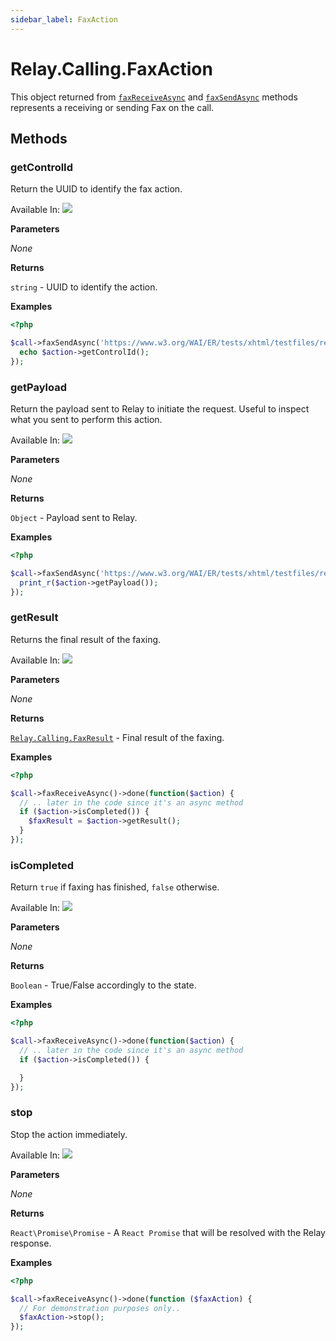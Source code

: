 ```yaml
---
sidebar_label: FaxAction
---
```


# Relay.Calling.FaxAction

This object returned from [`faxReceiveAsync`](php/reference/relay_calling/call.mdx#faxreceiveasync) and [`faxSendAsync`](php/reference/relay_calling/call.mdx#faxsendasync) methods represents a receiving or sending Fax on the call.

## Methods

<div class="method-definitions"></div>

### getControlId

Return the UUID to identify the fax action.

Available In: <img class="method-available-tag" src="https://img.shields.io/badge/-v2.0+-brightgreen.svg" />

**Parameters**

_None_

**Returns**

`string` - UUID to identify the action.

**Examples**

```php title="Start faxing and print the controlId."
<?php

$call->faxSendAsync('https://www.w3.org/WAI/ER/tests/xhtml/testfiles/resources/pdf/dummy.pdf')->done(function ($action) {
  echo $action->getControlId();
});
```

### getPayload

Return the payload sent to Relay to initiate the request. Useful to inspect what you sent to perform this action.

Available In: <img class="method-available-tag" src="https://img.shields.io/badge/-v2.0+-brightgreen.svg" />

**Parameters**

_None_

**Returns**

`Object` - Payload sent to Relay.

**Examples**

```php title="Start sending a fax and print out the payload."
<?php

$call->faxSendAsync('https://www.w3.org/WAI/ER/tests/xhtml/testfiles/resources/pdf/dummy.pdf', '+1888222111', 'Custom Header')->done(function ($action) {
  print_r($action->getPayload());
});
```

### getResult

Returns the final result of the faxing.

Available In: <img class="method-available-tag" src="https://img.shields.io/badge/-v2.0+-brightgreen.svg" />

**Parameters**

_None_

**Returns**

[`Relay.Calling.FaxResult`](php/reference/relay_calling/fax_result.mdx) - Final result of the faxing.

**Examples**

```php title="Trying receiving a Fax and grab the result when it's completed."
<?php

$call->faxReceiveAsync()->done(function($action) {
  // .. later in the code since it's an async method
  if ($action->isCompleted()) {
    $faxResult = $action->getResult();
  }
});
```

### isCompleted

Return `true` if faxing has finished, `false` otherwise.

Available In: <img class="method-available-tag" src="https://img.shields.io/badge/-v2.0+-brightgreen.svg" />

**Parameters**

_None_

**Returns**

`Boolean` - True/False accordingly to the state.

**Examples**

```php title="Trying receiving a Fax and check if it has finished."
<?php

$call->faxReceiveAsync()->done(function($action) {
  // .. later in the code since it's an async method
  if ($action->isCompleted()) {

  }
});
```

### stop

Stop the action immediately.

Available In: <img class="method-available-tag" src="https://img.shields.io/badge/-v2.0+-brightgreen.svg" />

**Parameters**

_None_

**Returns**

`React\Promise\Promise` - A `React Promise` that will be resolved with the Relay response.

**Examples**

```php title="Trying to receive a Fax and then stop the attempt."
<?php

$call->faxReceiveAsync()->done(function ($faxAction) {
  // For demonstration purposes only..
  $faxAction->stop();
});
```
